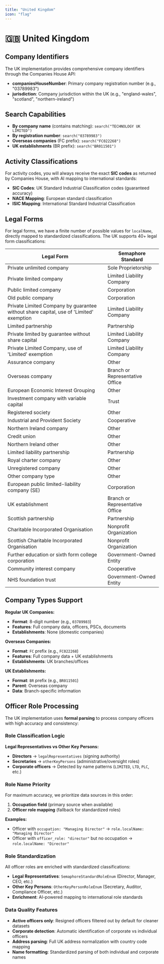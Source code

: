 ```yaml
---
title: "United Kingdom"
icon: "flag"
---
```


# 🇬🇧 United Kingdom

## Company Identifiers

The UK implementation provides comprehensive company identifiers through the Companies House API:

- **companiesHouseNumber**: Primary company registration number (e.g., "03789983")
- **jurisdiction**: Company jurisdiction within the UK (e.g., "england-wales", "scotland", "northern-ireland")

## Search Capabilities

- **By company name** (contains matching): `search("TECHNOLOGY UK LIMITED")`
- **By registration number**: `search("03789983")`
- **Overseas companies** (FC prefix): `search("FC022268")`
- **UK establishments** (BR prefix): `search("BR011501")`

## Activity Classifications

For activity codes, you will always receive the exact **SIC codes** as returned by Companies House, with AI mapping to international standards:

- **SIC Codes**: UK Standard Industrial Classification codes (guaranteed accuracy)
- **NACE Mapping**: European standard classification
- **ISIC Mapping**: International Standard Industrial Classification

## Legal Forms

For legal forms, we have a finite number of possible values for `localName`, directly mapped to standardized classifications. The UK supports 40+ legal form classifications:

| Legal Form | Semaphore Standard |
| ---------- | ------------------ |
| Private unlimited company | Sole Proprietorship |
| Private limited company | Limited Liability Company |
| Public limited company | Corporation |
| Old public company | Corporation |
| Private Limited Company by guarantee without share capital, use of 'Limited' exemption | Limited Liability Company |
| Limited partnership | Partnership |
| Private limited by guarantee without share capital | Limited Liability Company |
| Private Limited Company, use of 'Limited' exemption | Limited Liability Company |
| Assurance company | Other |
| Overseas company | Branch or Representative Office |
| European Economic Interest Grouping | Other |
| Investment company with variable capital | Trust |
| Registered society | Other |
| Industrial and Provident Society | Cooperative |
| Northern Ireland company | Other |
| Credit union | Other |
| Northern Ireland other | Other |
| Limited liability partnership | Partnership |
| Royal charter company | Other |
| Unregistered company | Other |
| Other company type | Other |
| European public limited-liability company (SE) | Corporation |
| UK establishment | Branch or Representative Office |
| Scottish partnership | Partnership |
| Charitable Incorporated Organisation | Nonprofit Organization |
| Scottish Charitable Incorporated Organisation | Nonprofit Organization |
| Further education or sixth form college corporation | Government-Owned Entity |
| Community interest company | Cooperative |
| NHS foundation trust | Government-Owned Entity |

## Company Types Support

**Regular UK Companies:**
- **Format**: 8-digit number (e.g., `03789983`)
- **Features**: Full company data, officers, PSCs, documents
- **Establishments**: None (domestic companies)

**Overseas Companies:**
- **Format**: `FC` prefix (e.g., `FC022268`)
- **Features**: Full company data + UK establishments
- **Establishments**: UK branches/offices

**UK Establishments:**
- **Format**: `BR` prefix (e.g., `BR011501`)
- **Parent**: Overseas company
- **Data**: Branch-specific information

## Officer Role Processing

The UK implementation uses **formal parsing** to process company officers with high accuracy and consistency:

### Role Classification Logic

**Legal Representatives vs Other Key Persons:**
- **Directors** → `legalRepresentatives` (signing authority)
- **Secretaries** → `otherKeyPersons` (administrative/oversight roles)
- **Corporate officers** → Detected by name patterns (`LIMITED`, `LTD`, `PLC`, etc.)

### Role Name Priority

For maximum accuracy, we prioritize data sources in this order:

1. **Occupation field** (primary source when available)
2. **Officer role mapping** (fallback for standardized roles)

**Examples:**
- Officer with `occupation: "Managing Director"` → `role.localName: "Managing Director"`
- Officer with `officer_role: "director"` but no occupation → `role.localName: "Director"`

### Role Standardization

All officer roles are enriched with standardized classifications:

- **Legal Representatives**: `SemaphoreStandardRoleEnum` (Director, Manager, CEO, etc.)
- **Other Key Persons**: `OtherKeyPersonRoleEnum` (Secretary, Auditor, Compliance Officer, etc.)
- **Enrichment**: AI-powered mapping to international role standards

### Data Quality Features

- **Active officers only**: Resigned officers filtered out by default for cleaner datasets
- **Corporate detection**: Automatic identification of corporate vs individual officers
- **Address parsing**: Full UK address normalization with country code mapping
- **Name formatting**: Standardized parsing of both individual and corporate names

